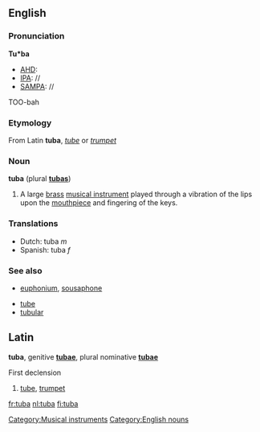 ==English==
{{wikipedia}}
===Pronunciation===
'''Tu*ba'''
*[[AHD]]:
*[[IPA]]: //
*[[SAMPA]]: //
TOO-bah

===Etymology===
From Latin '''tuba''', ''[[tube]]'' or ''[[trumpet]]''

===Noun===
'''tuba''' (plural '''[[tubas]]''')

# A large [[brass]] [[musical instrument]] played through a vibration of the lips upon the [[mouthpiece]] and fingering of the keys.

===Translations===
*Dutch: tuba ''m''
*Spanish: tuba ''f''

===See also===
* [[euphonium]], [[sousaphone]]
[[Category:Musical instruments]]
[[Category:English nouns]]
* [[tube]]
* [[tubular]]


==Latin==
'''tuba''', genitive '''[[tubae]]''', plural nominative '''[[tubae]]'''

First declension

# [[tube]], [[trumpet]]

[[fr:tuba]]
[[nl:tuba]]
[[fi:tuba]]